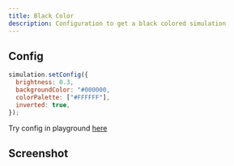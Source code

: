 ```yaml
---
title: Black Color
description: Configuration to get a black colored simulation
---
```


## Config

```javascript
simulation.setConfig({
  brightness: 0.3,
  backgroundColor: "#000000,
  colorPalette: ["#FFFFFF"],
  inverted: true,
});
```

Try config in playground [here]()

## Screenshot
